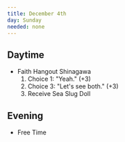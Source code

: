 ```yaml
---
title: December 4th
day: Sunday
needed: none
---
```


## Daytime
- Faith Hangout Shinagawa
    1. Choice 1: "Yeah." (+3)
    1. Choice 3: "Let's see both." (+3)
    1. Receive Sea Slug Doll

## Evening
- Free Time